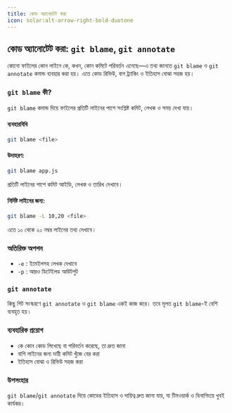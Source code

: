 ```yaml
---
title: কোড অ্যানোটেট করা
icon: solar:alt-arrow-right-bold-duotone
---
```


## কোড অ্যানোটেট করা: `git blame`, `git annotate`

কোনো ফাইলের কোন লাইনে কে, কখন, কোন কমিটে পরিবর্তন এনেছে—এ তথ্য জানতে `git blame` ও `git annotate` কমান্ড ব্যবহার করা হয়। এতে কোড রিভিউ, বাগ ট্র্যাকিং ও ইতিহাস বোঝা সহজ হয়।

### `git blame` কী?
`git blame` কমান্ড দিয়ে ফাইলের প্রতিটি লাইনের পাশে সংশ্লিষ্ট কমিট, লেখক ও সময় দেখা যায়।

#### ব্যবহারবিধি
```bash
git blame <file>
```

#### উদাহরণ:
```bash
git blame app.js
```

প্রতিটি লাইনের পাশে কমিট আইডি, লেখক ও তারিখ দেখাবে।

#### নির্দিষ্ট লাইনের জন্য:
```bash
git blame -L 10,20 <file>
```
এতে ১০ থেকে ২০ নম্বর লাইনের তথ্য দেখাবে।

### অতিরিক্ত অপশন
- `-e` : ইমেইলসহ লেখক দেখাবে
- `-p` : আরও ডিটেইলড আউটপুট

### `git annotate`

কিছু গিট সংস্করণে `git annotate` ও `git blame` একই কাজ করে। তবে মূলত `git blame`-ই বেশি ব্যবহৃত হয়।

### ব্যবহারিক প্রয়োগ
- কে কোন কোড লিখেছে বা পরিবর্তন করেছে, তা দ্রুত জানা
- বাগি লাইনের জন্য দায়ী কমিট খুঁজে বের করা
- ইতিহাস বোঝা ও রিভিউ সহজ করা

### উপসংহার
`git blame`/`git annotate` দিয়ে কোডের ইতিহাস ও দায়িত্ব দ্রুত জানা যায়, যা টিমওয়ার্ক ও ডিবাগিংয়ে খুবই কার্যকর।
